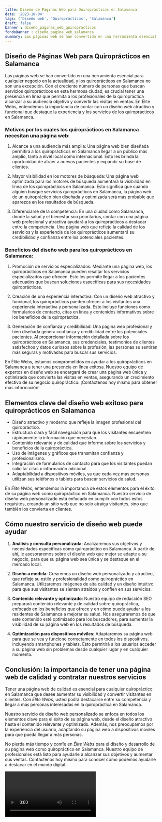 ```yaml
---
title: Diseño de Páginas Web para Quiroprácticos en Salamanca
date: '2023-10-04'
tags: ['Diseño web', 'Quiroprácticos', 'Salamanca']
draft: false
banner : diseño_paginas_web_quiroprácticos
fondoBanner : diseño_pagina_web_salamanca
summary: Las páginas web se han convertido en una herramienta esencial para cualquier negocio en la actualidad, y los quiroprácticos en Salamanca no son una excepción. Con el creciente número de personas que buscan servicios quiroprácticos en esta hermosa ciudad, es crucial tener una presencia en línea que permita a los profesionales de la quiropráctica alcanzar a su audiencia objetivo y convertir las visitas en ventas. En Élite Webs, entendemos la importancia de contar con un diseño web atractivo y funcional que destaque la experiencia y los servicios de los quiroprácticos en Salamanca.
---
```


## Diseño de Páginas Web para Quiroprácticos en Salamanca

Las páginas web se han convertido en una herramienta esencial para cualquier negocio en la actualidad, y los quiroprácticos en Salamanca no son una excepción. Con el creciente número de personas que buscan servicios quiroprácticos en esta hermosa ciudad, es crucial tener una presencia en línea que permita a los profesionales de la quiropráctica alcanzar a su audiencia objetivo y convertir las visitas en ventas. En Élite Webs, entendemos la importancia de contar con un diseño web atractivo y funcional que destaque la experiencia y los servicios de los quiroprácticos en Salamanca.

### Motivos por los cuales los quiroprácticos en Salamanca necesitan una página web:

1. Alcance a una audiencia más amplia: Una página web bien diseñada permitirá a los quiroprácticos en Salamanca llegar a un público más amplio, tanto a nivel local como internacional. Esto les brinda la oportunidad de atraer a nuevos pacientes y expandir su base de clientes.

2. Mayor visibilidad en los motores de búsqueda: Una página web optimizada para los motores de búsqueda aumentará la visibilidad en línea de los quiroprácticos en Salamanca. Esto significa que cuando alguien busque servicios quiroprácticos en Salamanca, la página web de un quiropráctico bien diseñada y optimizada será más probable que aparezca en los resultados de búsqueda.

3. Diferenciarse de la competencia: En una ciudad como Salamanca, donde la salud y el bienestar son prioritarios, contar con una página web profesional y atractiva ayudará a los quiroprácticos a destacar entre la competencia. Una página web que refleje la calidad de los servicios y la experiencia de los quiroprácticos aumentará su credibilidad y confianza entre los potenciales pacientes.

### Beneficios del diseño web para los quiroprácticos en Salamanca:

1. Promoción de servicios especializados: Mediante una página web, los quiroprácticos en Salamanca pueden resaltar los servicios especializados que ofrecen. Esto les permite llegar a los pacientes adecuados que buscan soluciones específicas para sus necesidades quiroprácticas.

2. Creación de una experiencia interactiva: Con un diseño web atractivo y funcional, los quiroprácticos pueden ofrecer a los visitantes una experiencia interactiva y personalizada. Esto incluye funciones como formularios de contacto, citas en línea y contenidos informativos sobre los beneficios de la quiropráctica.

3. Generación de confianza y credibilidad: Una página web profesional y bien diseñada genera confianza y credibilidad entre los potenciales pacientes. Al proporcionar información detallada sobre los quiroprácticos en Salamanca, sus credenciales, testimonios de clientes satisfechos y datos curiosos sobre la profesión, las personas se sentirán más seguras y motivadas para buscar sus servicios.

En Élite Webs, estamos comprometidos en ayudar a los quiroprácticos en Salamanca a tener una presencia en línea exitosa. Nuestro equipo de expertos en diseño web se encargará de crear una página web única y optimizada que convierta las visitas en ventas, asegurando un crecimiento efectivo de su negocio quiropráctico. ¡Contáctenos hoy mismo para obtener más información!

<GifSeo />

<Cta />

## Elementos clave del diseño web exitoso para quiroprácticos en Salamanca

- Diseño atractivo y moderno que refleje la imagen profesional del quiropráctico.
- Estructura clara y fácil navegación para que los visitantes encuentren rápidamente la información que necesitan.
- Contenido relevante y de calidad que informe sobre los servicios y beneficios de la quiropráctica.
- Uso de imágenes y gráficos que transmitan confianza y profesionalismo.
- Integración de formularios de contacto para que los visitantes puedan solicitar citas o información adicional.
- Adaptabilidad a dispositivos móviles, ya que cada vez más personas utilizan sus teléfonos o tablets para buscar servicios de salud.

En *Élite Webs*, entendemos la importancia de estos elementos para el éxito de su página web como quiropráctico en Salamanca. Nuestro servicio de diseño web personalizado está enfocado en cumplir con todos estos requisitos, creando un sitio web que no solo atraiga visitantes, sino que también los convierta en clientes.

## Cómo nuestro servicio de diseño web puede ayudar

1. **Análisis y consulta personalizada**: Analizaremos sus objetivos y necesidades específicas como quiropráctico en Salamanca. A partir de ahí, le asesoraremos sobre el diseño web que mejor se adapte a su negocio, para que su página web sea única y se destaque en el mercado local.

2. **Diseño a medida**: Crearemos un diseño web personalizado y atractivo, que refleje su estilo y profesionalidad como quiropráctico en Salamanca. Utilizaremos imágenes de alta calidad y un diseño intuitivo para que sus visitantes se sientan atraídos y confíen en sus servicios.

3. **Contenido relevante y optimizado**: Nuestro equipo de redacción SEO preparará contenido relevante y de calidad sobre quiropráctica, enfocado en los beneficios que ofrece y en cómo puede ayudar a los residentes de Salamanca a mejorar su salud. Nos aseguraremos de que este contenido esté optimizado para los buscadores, para aumentar la visibilidad de su página web en los resultados de búsqueda.

4. **Optimización para dispositivos móviles**: Adaptaremos su página web para que se vea y funcione correctamente en todos los dispositivos, incluyendo smartphones y tablets. Esto permitirá a los usuarios acceder a su página web sin problemas desde cualquier lugar y en cualquier momento.

## Conclusión: la importancia de tener una página web de calidad y contratar nuestros servicios

Tener una página web de calidad es esencial para cualquier quiropráctico en Salamanca que desee aumentar su visibilidad y convertir visitantes en clientes. Con *Élite Webs*, usted podrá destacarse entre su competencia y llegar a más personas interesadas en la quiropráctica en Salamanca.

Nuestro servicio de diseño web personalizado se enfoca en todos los elementos clave para el éxito de su página web, desde el diseño atractivo hasta el contenido relevante y optimizado. Además, nos preocupamos por la experiencia del usuario, adaptando su página web a dispositivos móviles para que pueda llegar a más personas.

No pierda más tiempo y confíe en *Élite Webs* para el diseño y desarrollo de su página web como quiropráctico en Salamanca. Nuestro equipo de profesionales está listo para ayudarle a alcanzar sus objetivos y aumentar sus ventas. Contáctenos hoy mismo para conocer cómo podemos ayudarle a destacar en el mundo digital.

<Video />

<CtaBot job='Quiroprácticos' city='Salamanca'/>

<Gmaps query='Salamanca+españa+maps' />